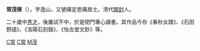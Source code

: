 '''常茂徠'''（{{bd|1788年||1873年|catIdx=C,常}}），字逸山，又號痛定思痛居士。清代[[開封|開封]]人。

二十歲中[[秀才|秀才]]，後屢試不中，於是閉門專心讀書。其作品今存《春秋女譜》、《石田野語》、《洛陽石刻錄》、《怡古堂文鈔》等。

{{作家小作品}}
[[Category:清朝作家|C常]]
[[Category:開封人|C常]]
[[Category:常姓|M茂]]